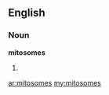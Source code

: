 ==English==

===Noun===
'''mitosomes'''

# {{plural of|mitosome}}

[[ar:mitosomes]]
[[my:mitosomes]]